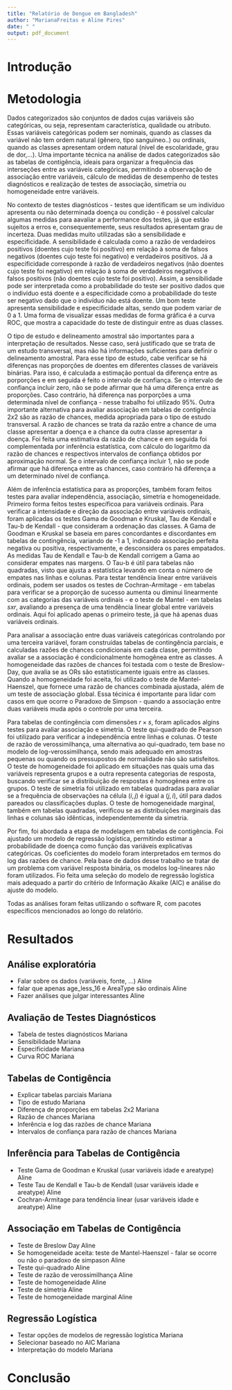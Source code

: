 ```yaml
---
title: "Relatório de Dengue em Bangladesh"
author: "MarianaFreitas e Aline Pires"
date: " "
output: pdf_document
---
```


# Introdução

# Metodologia

Dados categorizados são conjuntos de dados cujas variáveis são categóricas, ou seja, representam característica, qualidade ou atributo. Essas variáveis categóricas podem ser nominais, quando as classes da variável não tem ordem natural (gênero, tipo sanguíneo..) ou ordinais, quando as classes apresentam ordem natural (nível de escolaridade, grau de dor,...). Uma importante técnica na análise de dados categorizados são as tabelas de contigência, ideais para organizar a frequência das interseções entre as variáveis categóricas, permitindo a observação de associação entre variáveis, cálculo de medidas de desempenho de testes diagnósticos e realização de testes de associação, simetria ou homogeneidade entre variáveis.

No contexto de testes diagnósticos - testes que identificam se um indivíduo apresenta ou não determinada doença ou condição - é possível calcular algumas medidas para aavaliar a performance dos testes, já que estão sujeitos a erros e, consequentemente, seus resultados apresentam grau de incerteza. Duas medidas muito utilizadas são a sensibilidade e especificidade. A sensibilidade é calculada como a razão de verdadeiros positivos (doentes cujo teste foi positivo) em relação à soma de falsos negativos (doentes cujo teste foi negativo) e verdadeiros positivos. Já a especificidade corresponde à razão de verdadeiros negativos (não doentes cujo teste foi negativo) em relação à soma de verdadeiros negativos e falsos positivos (não doentes cujo teste foi positivo). Assim, a sensibilidade pode ser interpretada como a probabilidade do teste ser positivo dados que o indivíduo está doente e a especificidade como a probabilidade do teste ser negativo dado que o indivíduo não está doente. Um bom teste apresenta sensibilidade e especificidade altas, sendo que podem variar de 0 a 1. Uma forma de visualizar essas medidas de forma gráfica é a curva ROC, que mostra a capacidade do teste de distinguir entre as duas classes.

O tipo de estudo e delineamento amostral são importantes para a interpretação de resultados. Nesse caso, será justificado que se trata de um estudo transversal, mas não há informações suficientes para definir o delineamento amostral. Para esse tipo de estudo, cabe verificar se há diferenças nas proporções de doentes em diferentes classes de variáveis binárias. Para isso, é calculada a estimação pontual da diferença entre as porporções e em seguida é feito o intervalo de confiança. Se o intervalo de confiança incluir zero, não se pode afirmar que há uma diferença entre as proporções. Caso contrário, há diferença nas porporções a uma determinada nível de confiança - nesse trabalho foi utilizado 95%. Outra importante alternativa para avaliar associação em tabelas de contigência $2x2$ são as razão de chances, medida apropriada para o tipo de estudo transversal. A razão de chances se trata da razão entre a chance de uma classe apresentar a doença e a 
chance da outra classe apresentar a doença. Foi feita uma estimativa da razão de chance e em seguida foi complementada por inferência estatística, com cálculo do logaritmo da razão de chances e respectivos intervalos de confiança obtidos por aproximação normal. Se o intervalo de confiança incluir 1, não se pode afirmar que há diferença entre as chances, caso contrário há diferença a um determinado nível de confiança.

Além de inferência estatística para as proporções, também foram feitos testes para avaliar independência, associação, simetria e homogeneidade.  Primeiro forma feitos testes específicoa para variáveis ordinais. Para verificar a intensidade e direção da associação entre variáveis ordinais, foram aplicadas os testes Gama de Goodman e Kruskal, Tau de Kendall e Tau-b de Kendall - que consideram a ordenação das classes. A Gama de Goodman e Kruskal se baseia em pares concordantes e discordantes em tabelas de contingência, variando de -1 a 1, indicando associação perfeita negativa ou positiva, respectivamente, e desconsidera os pares empatados. As medidas Tau de Kendall e Tau-b de Kendall corrigem a Gama ao considerar empates nas margens. O Tau-b é útil para tabelas não quadradas, visto que ajusta a estatística levando em conta o número de empates nas linhas e colunas. Para testar tendência linear entre variáveis ordinais, podem ser usados os testes de Cochran-Armitage - em tabelas para verificar se a proporção de sucesso aumenta ou diminui linearmente com as categorias das variáveis ordinais - e o teste de Mantel - em tabelas $sxr$, avaliando a presença de uma tendência linear global entre variáveis ordinais. Aqui foi aplicado apenas o primeiro teste, já que há apenas duas variáveis ordinais.

Para analisar a associação entre duas variáveis categóricas controlando por uma terceira variável, foram construídas tabelas de contingência parciais, e calculadas razões de chances condicionais em cada classe, permitindo avaliar se a associação é condicionalmente homogênea entre as classes. A homogeneidade das razões de chances foi testada com o teste de Breslow-Day, que avalia se as ORs são estatisticamente iguais entre as classes. Quando a homogeneidade foi aceita, foi utilizado o teste de Mantel-Haenszel, que fornece uma razão de chances combinada ajustada, além de um teste de associação global. Essa técinica é importante para lidar com casos em que ocorre o Paradoxo de Simpson - quando a associação entre duas variáveis muda após o controle por uma terceira. 

Para tabelas de contingência com dimensões $r×s$, foram aplicados algins testes para avaliar associação e simetria. O teste qui-quadrado de Pearson foi utilizado para verificar a independência entre linhas e colunas. O teste de razão de verossimilhança, uma alternativa ao qui-quadrado, tem base no modelo de log-verossimilhança, sendo mais adequado em amostras pequenas ou quando os pressupostos de normalidade não são satisfeitos. O teste de homogeneidade foi aplicado em situações nas quais uma das variáveis representa grupos e a outra representa categorias de resposta, buscando verificar se a distribuição de respostas é homogênea entre os grupos. O teste de simetria foi utilizado em tabelas quadradas para avaliar se a frequência de observações na célula $(i,j)$ é igual a $(j, i)$, útil para dados pareados ou classificações duplas. O teste de homogeneidade marginal, também em tabelas quadradas, verificou se as distribuições marginais das linhas e colunas são idênticas, independentemente da simetria.

Por fim, foi abordada a etapa de modelagem em tabelas de contigência. Foi ajustado um modelo de regressão logística, permitindo estimar a probabilidade de doença como função das variáveis explicativas categóricas. Os coeficientes do modelo foram interpretados em termos do log das razões de chance. Pela base de dados desse trabalho se tratar de um problema com variável resposta binária, os modelos log-lineares não foram utilizados. Fio feita uma seleção do modelo de regressão logística mais adequado a partir do critério de Informação Akaike (AIC) e análise do ajuste do modelo.

Todas as análises foram feitas utilizando o software R, com pacotes específicos mencionados ao longo do relatório.

# Resultados

## Análise exploratória
+ Falar sobre os dados (variáveis, fonte, ...) Aline
+ falar que apenas age_less_16 e AreaType são ordinais Aline
+ Fazer análises que julgar interessantes Aline


## Avaliação de Testes Diagnósticos
+ Tabela de testes diagnósticos Mariana
+ Sensibilidade Mariana
+ Especificidade Mariana
+ Curva ROC Mariana

## Tabelas de Contigência
+ Explicar tabelas parciais Mariana
+ Tipo de estudo Mariana
+ Diferença de proporções em tabelas 2x2 Mariana
+ Razão de chances Mariana
+ Inferência e log das razões de chance Mariana
+ Intervalos de confiança para razão de chances Mariana

## Inferência para Tabelas de Contigência
+ Teste Gama de Goodman e Kruskal (usar variáveis idade e areatype) Aline
+ Teste Tau de Kendall e Tau-b de Kendall (usar variáveis idade e areatype) Aline
+ Cochran-Armitage para tendência linear (usar variáveis idade e areatype) Aline

## Associação em Tabelas de Contigência
+ Teste de Breslow Day Aline
+ Se homogeneidade aceita: teste de Mantel-Haenszel - falar se ocorre ou não o paradoxo de simpason Aline
+ Teste qui-quadrado Aline
+ Teste de razão de verossimilhança Aline
+ Teste de homogeneidade Aline
+ Teste de simetria Aline
+ Teste de homogeneidade marginal Aline


## Regressão Logística
+ Testar opções de modelos de regressão logística Mariana
+ Selecionar baseado no AIC Mariana
+ Interpretação do modelo Mariana

# Conclusão